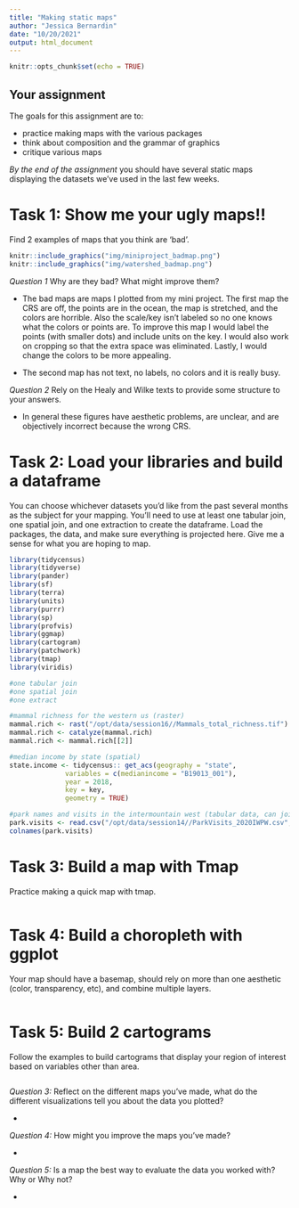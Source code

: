 ```yaml
---
title: "Making static maps"
author: "Jessica Bernardin"
date: "10/20/2021"
output: html_document
---
```


```r
knitr::opts_chunk$set(echo = TRUE)
```


## Your assignment

The goals for this assignment are to:

- practice making maps with the various packages
- think about composition and the grammar of graphics
- critique various maps

_By the end of the assignment_ you should have several static maps displaying the datasets we've used in the last few weeks.

# Task 1: Show me your ugly maps!!
Find 2 examples of maps that you think are 'bad'. 

```r

knitr::include_graphics("img/miniproject_badmap.png")
knitr::include_graphics("img/watershed_badmap.png")

```


_Question 1_ Why are they bad? What might improve them? 

- The bad maps are maps I plotted from my mini project.  The first map the CRS are off, the points are in the ocean, the map is stretched, and the colors are horrible.  Also the scale/key isn't labeled so no one knows what the colors or points are.  To improve this map I would label the points (with smaller dots) and include units on the key.  I would also work on cropping so that the extra space was eliminated.  Lastly, I would change the colors to be more appealing.

- The second map has not text, no labels, no colors and it is really busy.

_Question 2_ Rely on the Healy and Wilke texts to provide some structure to your answers.

- In general these figures have aesthetic problems, are unclear, and are objectively incorrect because the wrong CRS.

# Task 2: Load your libraries and build a dataframe
You can choose whichever datasets you'd like from the past several months as the subject for your mapping. You'll need to use at least one tabular join, one spatial join, and one extraction to create the dataframe. Load the packages, the data, and make sure everything is projected here. Give me a sense for what you are hoping to map.

```r

library(tidycensus)
library(tidyverse)
library(pander)
library(sf)
library(terra)
library(units)
library(purrr)
library(sp)
library(profvis)
library(ggmap)
library(cartogram)
library(patchwork)
library(tmap)
library(viridis)

```


```r

#one tabular join
#one spatial join
#one extract

#mammal richness for the western us (raster)
mammal.rich <- rast("/opt/data/session16//Mammals_total_richness.tif")
mammal.rich <- catalyze(mammal.rich)
mammal.rich <- mammal.rich[[2]]

#median income by state (spatial)
state.income <- tidycensus:: get_acs(geography = "state", 
              variables = c(medianincome = "B19013_001"),
              year = 2018,
              key = key,
              geometry = TRUE)

#park names and visits in the intermountain west (tabular data, can join by state)
park.visits <- read.csv("/opt/data/session14//ParkVisits_2020IWPW.csv", skip = 3)
colnames(park.visits)
```


# Task 3: Build a map with Tmap
Practice making a quick map with tmap. 

```r

```





# Task 4: Build a choropleth with ggplot
Your map should have a basemap, should rely on more than one aesthetic (color, transparency, etc), and combine multiple layers.

```r





```



# Task 5: Build 2 cartograms
Follow the examples to build cartograms that display your region of interest based on variables other than area.

```r

```




_Question 3:_ Reflect on the different maps you've made, what do the different visualizations tell you about the data you plotted?

- 

_Question 4:_ How might you improve the maps you've made?

- 

_Question 5:_ Is a map the best way to evaluate the data you worked with? Why or Why not?

- 
